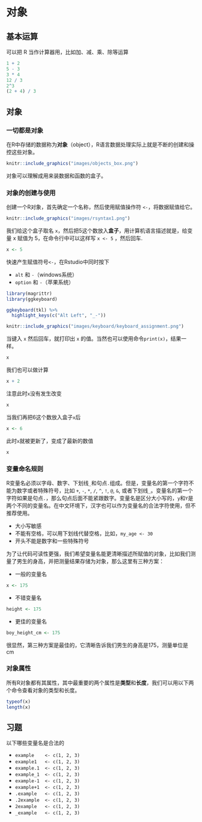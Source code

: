 # 对象 {#baseR-objects}

## 基本运算

可以把 R 当作计算器用，比如加、减、乘、除等运算
```r
1 + 2
5 - 3
3 * 4
12 / 3
2^3
(2 + 4) / 3
```


## 对象

### 一切都是对象

在R中存储的数据称为**对象**（object），R语言数据处理实际上就是不断的创建和操控这些对象。

```r
knitr::include_graphics("images/objects_box.png")
```

对象可以理解成用来装数据和函数的盒子。


### 对象的创建与使用

创建一个R对象，首先确定一个名称，然后使用赋值操作符 `<-`，将数据赋值给它。

```r
knitr::include_graphics("images/rsyntax1.png")
```

我们给这个盒子取名 `x`，然后把5这个数放入**盒子**，用计算机语言描述就是，给变量 x 赋值为 5，在命令行中可以这样写 `x <- 5` ，然后回车.

```r
x <- 5
```

::: {.rmdnote}

快速产生赋值符号`<-`，在Rstudio中同时按下

- `alt` 和 `-`（windows系统）
- `option` 和 `-`（苹果系统）
:::


```r
library(magrittr)
library(ggkeyboard)

ggkeyboard(tkl) %>%
  highlight_keys(c("Alt Left", "_-"))
```

```r
knitr::include_graphics("images/keyboard/keyboard_assignment.png")
```


当键入 `x` 然后回车，就打印出 `x` 的值。当然也可以使用命令`print(x)`，结果一样。
```r
x
```

我们也可以做计算
```r
x + 2
```

注意此时`x`没有发生改变
```r
x
```


当我们再把6这个数放入盒子`x`后
```r
x <- 6
```


此时`x`就被更新了，变成了最新的数值
```r
x
```



### 变量命名规则

R变量名必须以字母、数字、下划线`_`和句点`.`组成。但是，变量名的第一个字符不能为数字或者特殊符号，比如 `+`, `-`, `*`, `/`, `^`, `!`, `@`,  `&`, 或者下划线`_`。变量名的第一个字符如果是句点`.`，那么句点后面不能紧跟数字。变量名是区分大小写的，`y`和`Y`是两个不同的变量名。在中文环境下，汉字也可以作为变量名的合法字符使用，但不推荐使用。

- 大小写敏感
- 不能有空格，可以用下划线代替空格，比如，`my_age <- 30`
- 开头不能是数字和一些特殊符号

为了让代码可读性更强，我们希望变量名能更清晰描述所赋值的对象，比如我们测量了男生的身高，并把测量结果存储为对象，那么这里有三种方案：

- 一般的变量名
```r
x <- 175
```

- 不错变量名
```r
height <- 175
```

- 更佳的变量名
```r
boy_height_cm <- 175
```

很显然，第三种方案是最佳的，它清晰告诉我们男生的身高是175，测量单位是cm

### 对象属性

所有R对象都有其属性，其中最重要的两个属性是**类型**和**长度**，我们可以用以下两个命令查看对象的类型和长度。


```r
typeof(x) 
length(x)
```


## 习题

以下哪些变量名是合法的

- `example    <- c(1, 2, 3)`
- `example1   <- c(1, 2, 3)`
- `example.1  <- c(1, 2, 3)`
- `example_1  <- c(1, 2, 3)`
- `example-1  <- c(1, 2, 3)`
- `example+1  <- c(1, 2, 3)`
- `.example   <- c(1, 2, 3)`
- `.2example  <- c(1, 2, 3)`
- `2example   <- c(1, 2, 3)`
- `_example   <- c(1, 2, 3)`
